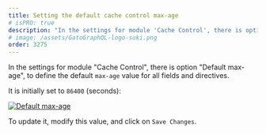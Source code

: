 ```yaml
---
title: Setting the default cache control max-age
# isPRO: true
description: "In the settings for module 'Cache Control', there is option 'Default max-age', to define the default 'max-age' value for all fields and directives."
# image: /assets/GatoGraphQL-logo-suki.png
order: 3275
---
```


In the settings for module "Cache Control", there is option "Default max-age", to define the default `max-age` value for all fields and directives.

It is initially set to `86400` (seconds):

<a href="/assets/guides/upstream-pro/settings-cache-control-default-max-age.png" target="_blank">![Default max-age](/assets/guides/upstream-pro/settings-cache-control-default-max-age.png "Default max-age")</a>

To update it, modify this value, and click on `Save Changes`.
